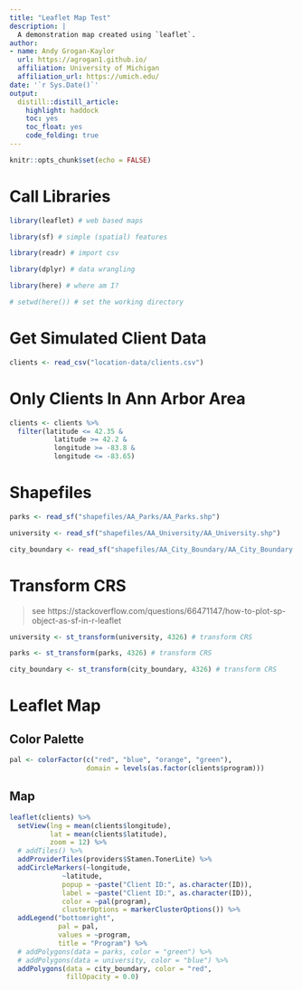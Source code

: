 ```yaml
---
title: "Leaflet Map Test"
description: |
  A demonstration map created using `leaflet`.
author:
- name: Andy Grogan-Kaylor
  url: https://agrogan1.github.io/
  affiliation: University of Michigan
  affiliation_url: https://umich.edu/
date: '`r Sys.Date()`'
output: 
  distill::distill_article:
    highlight: haddock
    toc: yes
    toc_float: yes
    code_folding: true
---
```


```r

knitr::opts_chunk$set(echo = FALSE)

```

# Call Libraries

```r

library(leaflet) # web based maps

library(sf) # simple (spatial) features

library(readr) # import csv

library(dplyr) # data wrangling

library(here) # where am I?

# setwd(here()) # set the working directory

```

# Get Simulated Client Data

```r

clients <- read_csv("location-data/clients.csv")

```

# Only Clients In Ann Arbor Area

```r

clients <- clients %>% 
  filter(latitude <= 42.35 &
           latitude >= 42.2 &
           longitude >= -83.8 &
           longitude <= -83.65)

```

# Shapefiles

```r

parks <- read_sf("shapefiles/AA_Parks/AA_Parks.shp")

university <- read_sf("shapefiles/AA_University/AA_University.shp")

city_boundary <- read_sf("shapefiles/AA_City_Boundary/AA_City_Boundary.shp")

```

# Transform CRS

> see https://stackoverflow.com/questions/66471147/how-to-plot-sp-object-as-sf-in-r-leaflet

```r

university <- st_transform(university, 4326) # transform CRS

parks <- st_transform(parks, 4326) # transform CRS

city_boundary <- st_transform(city_boundary, 4326) # transform CRS

```


# Leaflet Map

## Color Palette

```r

pal <- colorFactor(c("red", "blue", "orange", "green"), 
                   domain = levels(as.factor(clients$program)))

```

## Map

```r

leaflet(clients) %>%
  setView(lng = mean(clients$longitude), 
          lat = mean(clients$latitude), 
          zoom = 12) %>% 
  # addTiles() %>%
  addProviderTiles(providers$Stamen.TonerLite) %>%
  addCircleMarkers(~longitude, 
             ~latitude, 
             popup = ~paste("Client ID:", as.character(ID)), 
             label = ~paste("Client ID:", as.character(ID)),
             color = ~pal(program),
             clusterOptions = markerClusterOptions()) %>%
  addLegend("bottomright", 
            pal = pal, 
            values = ~program,
            title = "Program") %>%
  # addPolygons(data = parks, color = "green") %>%
  # addPolygons(data = university, color = "blue") %>%
  addPolygons(data = city_boundary, color = "red",
              fillOpacity = 0.0)

```







